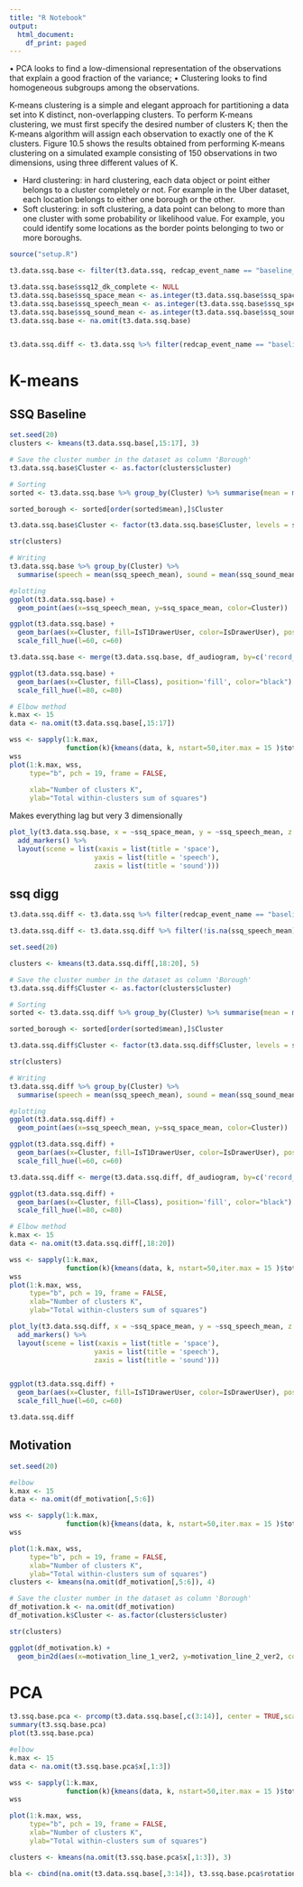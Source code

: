```yaml
---
title: "R Notebook"
output:
  html_document:
    df_print: paged
---
```


• PCA looks to find a low-dimensional representation of the observations
that explain a good fraction of the variance;
• Clustering looks to find homogeneous subgroups among the observations.

K-means clustering is a simple and elegant approach for partitioning a data set into K distinct, non-overlapping clusters. To perform K-means clustering, we must first specify the desired number of clusters K; then the K-means algorithm will assign each observation to exactly one of the K clusters. Figure 10.5 shows the results obtained from performing K-means clustering on a simulated example consisting of 150 observations in two dimensions, using three different values of K.

- Hard clustering: in hard clustering, each data object or point either belongs to a cluster completely or not. For example in the Uber dataset, each location belongs to either one borough or the other.
- Soft clustering: in soft clustering, a data point can belong to more than one cluster with some probability or likelihood value. For example, you could identify some locations as the border points belonging to two or more boroughs.

```r

source("setup.R")
```



```r
t3.data.ssq.base <- filter(t3.data.ssq, redcap_event_name == "baseline_arm_1")

t3.data.ssq.base$ssq12_dk_complete <- NULL
t3.data.ssq.base$ssq_space_mean <- as.integer(t3.data.ssq.base$ssq_space_mean)
t3.data.ssq.base$ssq_speech_mean <- as.integer(t3.data.ssq.base$ssq_speech_mean)
t3.data.ssq.base$ssq_sound_mean <- as.integer(t3.data.ssq.base$ssq_sound_mean)
t3.data.ssq.base <- na.omit(t3.data.ssq.base)


t3.data.ssq.diff <- t3.data.ssq %>% filter(redcap_event_name == "baseline_arm_1") %>% select(record_id, IsDrawerUser, IsT1DrawerUser) %>% merge(ssq_diff, by="record_id")
```

# K-means

## SSQ Baseline

```r
set.seed(20)
clusters <- kmeans(t3.data.ssq.base[,15:17], 3)

# Save the cluster number in the dataset as column 'Borough'
t3.data.ssq.base$Cluster <- as.factor(clusters$cluster)

# Sorting
sorted <- t3.data.ssq.base %>% group_by(Cluster) %>% summarise(mean = mean(c(ssq_speech_mean, ssq_space_mean, ssq_sound_mean)), n = n())

sorted_borough <- sorted[order(sorted$mean),]$Cluster

t3.data.ssq.base$Cluster <- factor(t3.data.ssq.base$Cluster, levels = sorted_borough, ordered = TRUE)

str(clusters)

# Writing
t3.data.ssq.base %>% group_by(Cluster) %>% 
  summarise(speech = mean(ssq_speech_mean), sound = mean(ssq_sound_mean), space = mean(ssq_space_mean) , n = n())

#plotting
ggplot(t3.data.ssq.base) + 
  geom_point(aes(x=ssq_speech_mean, y=ssq_space_mean, color=Cluster))

ggplot(t3.data.ssq.base) + 
  geom_bar(aes(x=Cluster, fill=IsT1DrawerUser, color=IsDrawerUser), position='fill')+
  scale_fill_hue(l=60, c=60)

t3.data.ssq.base <- merge(t3.data.ssq.base, df_audiogram, by=c('record_id'))

ggplot(t3.data.ssq.base) + 
  geom_bar(aes(x=Cluster, fill=Class), position='fill', color="black") + 
  scale_fill_hue(l=80, c=80)

# Elbow method
k.max <- 15
data <- na.omit(t3.data.ssq.base[,15:17])

wss <- sapply(1:k.max, 
              function(k){kmeans(data, k, nstart=50,iter.max = 15 )$tot.withinss})
wss
plot(1:k.max, wss,
     type="b", pch = 19, frame = FALSE, 
     
     xlab="Number of clusters K",
     ylab="Total within-clusters sum of squares")
```

Makes everything lag but very 3 dimensionally
```r
plot_ly(t3.data.ssq.base, x = ~ssq_space_mean, y = ~ssq_speech_mean, z = ~ssq_sound_mean, color = ~Cluster) %>%
  add_markers() %>%
  layout(scene = list(xaxis = list(title = 'space'),
                     yaxis = list(title = 'speech'),
                     zaxis = list(title = 'sound')))
```

## ssq digg

```r

t3.data.ssq.diff <- t3.data.ssq %>% filter(redcap_event_name == "baseline_arm_1") %>% select(record_id, IsDrawerUser, IsT1DrawerUser) %>% merge(ssq_diff, by="record_id")

t3.data.ssq.diff <- t3.data.ssq.diff %>% filter(!is.na(ssq_speech_mean) & !is.na(ssq_space_mean) & !is.na(ssq_sound_mean))

set.seed(20)

clusters <- kmeans(t3.data.ssq.diff[,18:20], 5)

# Save the cluster number in the dataset as column 'Borough'
t3.data.ssq.diff$Cluster <- as.factor(clusters$cluster)

# Sorting
sorted <- t3.data.ssq.diff %>% group_by(Cluster) %>% summarise(mean = mean(c(ssq_speech_mean, ssq_space_mean, ssq_sound_mean)), n = n())

sorted_borough <- sorted[order(sorted$mean),]$Cluster

t3.data.ssq.diff$Cluster <- factor(t3.data.ssq.diff$Cluster, levels = sorted_borough, ordered = TRUE)

str(clusters)

# Writing
t3.data.ssq.diff %>% group_by(Cluster) %>% 
  summarise(speech = mean(ssq_speech_mean), sound = mean(ssq_sound_mean), space = mean(ssq_space_mean) , n = n())

#plotting
ggplot(t3.data.ssq.diff) + 
  geom_point(aes(x=ssq_speech_mean, y=ssq_space_mean, color=Cluster))

ggplot(t3.data.ssq.diff) + 
  geom_bar(aes(x=Cluster, fill=IsT1DrawerUser, color=IsDrawerUser), position='fill')+
  scale_fill_hue(l=60, c=60)

t3.data.ssq.diff <- merge(t3.data.ssq.diff, df_audiogram, by=c('record_id'))

ggplot(t3.data.ssq.diff) + 
  geom_bar(aes(x=Cluster, fill=Class), position='fill', color="black") + 
  scale_fill_hue(l=80, c=80)

# Elbow method
k.max <- 15
data <- na.omit(t3.data.ssq.diff[,18:20])

wss <- sapply(1:k.max, 
              function(k){kmeans(data, k, nstart=50,iter.max = 15 )$tot.withinss})
wss
plot(1:k.max, wss,
     type="b", pch = 19, frame = FALSE, 
     xlab="Number of clusters K",
     ylab="Total within-clusters sum of squares")

```
```r
plot_ly(t3.data.ssq.diff, x = ~ssq_space_mean, y = ~ssq_speech_mean, z = ~ssq_sound_mean, color = ~Cluster) %>%
  add_markers() %>%
  layout(scene = list(xaxis = list(title = 'space'),
                     yaxis = list(title = 'speech'),
                     zaxis = list(title = 'sound')))


ggplot(t3.data.ssq.diff) + 
  geom_bar(aes(x=Cluster, fill=IsT1DrawerUser, color=IsDrawerUser), position='fill')+
  scale_fill_hue(l=60, c=60)

t3.data.ssq.diff 
```



## Motivation

```r
set.seed(20)

#elbow
k.max <- 15
data <- na.omit(df_motivation[,5:6])

wss <- sapply(1:k.max, 
              function(k){kmeans(data, k, nstart=50,iter.max = 15 )$tot.withinss})
wss

plot(1:k.max, wss,
     type="b", pch = 19, frame = FALSE, 
     xlab="Number of clusters K",
     ylab="Total within-clusters sum of squares")
clusters <- kmeans(na.omit(df_motivation[,5:6]), 4)

# Save the cluster number in the dataset as column 'Borough'
df_motivation.k <- na.omit(df_motivation)
df_motivation.k$Cluster <- as.factor(clusters$cluster)

str(clusters)

ggplot(df_motivation.k) + 
  geom_bin2d(aes(x=motivation_line_1_ver2, y=motivation_line_2_ver2, color=Cluster))
```

# PCA

```r
t3.ssq.base.pca <- prcomp(t3.data.ssq.base[,c(3:14)], center = TRUE,scale. = TRUE)
summary(t3.ssq.base.pca)
plot(t3.ssq.base.pca)

#elbow
k.max <- 15
data <- na.omit(t3.ssq.base.pca$x[,1:3])

wss <- sapply(1:k.max, 
              function(k){kmeans(data, k, nstart=50,iter.max = 15 )$tot.withinss})
wss

plot(1:k.max, wss,
     type="b", pch = 19, frame = FALSE, 
     xlab="Number of clusters K",
     ylab="Total within-clusters sum of squares")

clusters <- kmeans(na.omit(t3.ssq.base.pca$x[,1:3]), 3)

bla <- cbind(na.omit(t3.data.ssq.base[,3:14]), t3.ssq.base.pca$rotation)
```






















